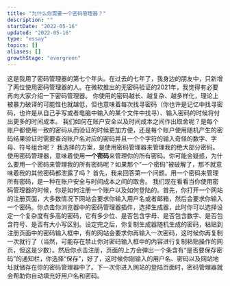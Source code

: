 ```yaml
---
title: "为什么你需要一个密码管理器？"
description: ""
startDate: "2022-05-16"
updated: "2022-05-16"
type: "essay"
topics: []
aliases: []
growthStage: "evergreen"
---
```


这是我用了密码管理器的第七个年头。在过去的七年了，我身边的朋友中，只新增了两位使用密码管理器的人。在微软推出的无密码验证的2021年，我觉得有必要再向大家介绍一下密码管理器。
你使用的密码越长、越复杂、越多样化，理论上被暴力破译的可能性也就越低，但也意味着每次找寻密码（你也许是记忆中找寻密码，也许是从自己手写或者电脑中输入的某个文件中找寻）、输入密码的时候将付出更多的时间成本。
我们如何在账户安全以及时间成本之间作出取舍呢？是每个账户都使用一致的密码从而验证的时候更加方便，还是每个账户使用随机产生的密码结果验证时需要查询账户名对应的密码并且一个个字符的输入奇怪的数字、字母、符号组合呢？
我选择的方案，是使用密码管理器来管理我的绝大部分密码。使用密码管理器，意味着使用**一个密码**来管理你的所有密码。你可能会疑惑，为什么要用一个密码来管理我的所有密码呢？如果那个“一个密码”被破解了，那不就意味着我的其他密码都泄露了吗？
首先，我来回答第一个问题。用一个密码来管理所有密码，是一种在账户安全与时间成本之间的取舍。
我们现在看看当你使用密码管理器的时候，你是如何注册一个账户以及如何登陆的。首先，你打开一个网站的注册页面，大多数情况下网站会要求你输入用户名或者邮箱，然后会要求你输入一个密码。你点击你浏览器中的密码管理器插件，选择生成器，此时你可以选择设定一个复杂度有多高的密码，它有多少位、是否包含字母、是否包含数字、是否包含符号、是否有大小写区别。设定完之后，你复制生成器随机生成的密码，粘贴到注册页面中的密码输入框中，有的网站会要求你再输入一次密码，这时候你再复制一次就行了（当然，可能存在禁止你对密码输入框中的内容进行复制粘贴操作的网页，但这是少数）。然后你点击注册，页面的上方会弹出一个条含有“是否要保存密码”的通知栏，你选择“保存”，好了，这时候你刚输入的用户名、密码以及网站地址就储存在你的密码管理器中了。下一次你进入网站的登陆页面时，密码管理器就会帮助你自动填充好用户名和密码。

<Draft />